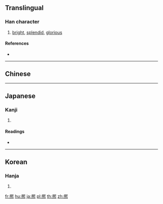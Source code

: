 {{also|熙|煕}}
==Translingual==

===Han character===
{{Han char|rn=86|rad=火|as=10|sn=14|four=|canj=HUF|ids=⿱⿲丿臣巳灬}}

# [[bright]], [[splendid]], [[glorious]]

====References====
* {{Han ref|kx=0679.080|dkj=19292|dj=1090.030|hdz=32226.090|uh=7188|ud=29064}}

----

==Chinese==
{{zh-see|熙|v}}

----

==Japanese==

===Kanji===
{{ja-kanji|grade=|rs=火10}}

# {{defn|lang=ja|sort=火10}}

====Readings====
* {{ja-readings|on=[[き]] (ki)|kun=[[ひかる]] (hikaru), [[ひろい]] (hiroi), [[よろこぶ]] (yorokobu)}}

----

==Korean==

===Hanja===
{{ko-hanja|hangeul=희|eumhun=|rv=hui|mr=hŭi|y=huy}}

# {{defn|lang=ko|sort=火10}}

[[fr:熈]]
[[hu:熈]]
[[ja:熈]]
[[pl:熈]]
[[th:熈]]
[[zh:熈]]
